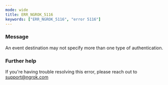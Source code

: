 ```yaml
---
mode: wide
title: ERR_NGROK_5116
keywords: ["ERR_NGROK_5116", "error 5116"]
---
```


### Message

An event destination may not specify more than one type of authentication.

### Further help

If you're having trouble resolving this error, please reach out to [support@ngrok.com](mailto:support@ngrok.com?subject=Help%20with%20ERR_NGROK_5116)

